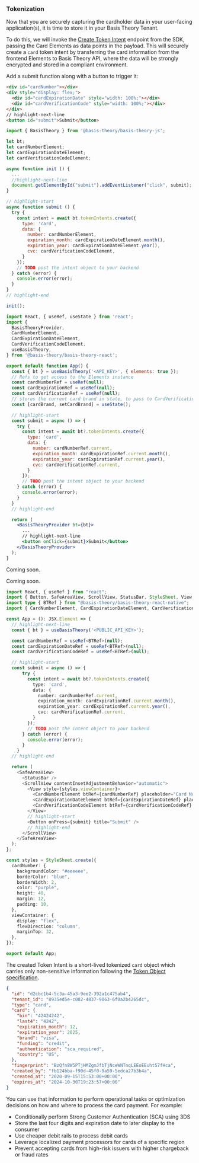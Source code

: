 
### Tokenization

Now that you are securely capturing the cardholder data in your user-facing application(s), it is time to store it in your Basis Theory Tenant.

To do this, we will invoke the [Create Token Intent](https://developers.basistheory.com/docs/api/token-intents#create-token-intent) endpoint from the SDK, passing the Card Elements as data points in the payload. This will securely create a `card` token intent by transferring the card information from the frontend Elements to Basis Theory API, where the data will be strongly encrypted and stored in a compliant environment.

Add a submit function along with a button to trigger it:

<Tabs className="bt-tabs" queryString="sdk">
  <TabItem value="javascript" label="JavaScript">

```html showLineNumbers title=index.html
<div id="cardNumber"></div>
<div style="display: flex;">
  <div id="cardExpirationDate" style="width: 100%;"></div>
  <div id="cardVerificationCode" style="width: 100%;"></div>
</div>
// highlight-next-line
<button id="submit">Submit</button>
```
```javascript showLineNumbers title=index.js
import { BasisTheory } from '@basis-theory/basis-theory-js';

let bt;
let cardNumberElement;
let cardExpirationDateElement;
let cardVerificationCodeElement;

async function init () {
  ...
  //highlight-next-line
  document.getElementById("submit").addEventListener("click", submit);
}

// highlight-start
async function submit () {
  try {
    const intent = await bt.tokenIntents.create({
      type: 'card',
      data: {
        number: cardNumberElement,
        expiration_month: cardExpirationDateElement.month(),
        expiration_year: cardExpirationDateElement.year(),
        cvc: cardVerificationCodeElement,
      }
    });
    // TODO post the intent object to your backend
  } catch (error) {
    console.error(error);
  }
}
// highlight-end

init();
```
  </TabItem>
  <TabItem value="react" label="React">

```jsx showLineNumbers title=App.jsx
import React, { useRef, useState } from 'react';
import {
  BasisTheoryProvider,
  CardNumberElement,
  CardExpirationDateElement,
  CardVerificationCodeElement,
  useBasisTheory,
} from '@basis-theory/basis-theory-react';

export default function App() {
  const { bt } = useBasisTheory('<API_KEY>', { elements: true });
  // Refs to get access to the Elements instance
  const cardNumberRef = useRef(null);
  const cardExpirationRef = useRef(null);
  const cardVerificationRef = useRef(null);
  // stores the current card brand in state, to pass to CardVerificationCodeElement
  const [cardBrand, setCardBrand] = useState();

  // highlight-start
  const submit = async () => {
    try {
      const intent = await bt?.tokenIntents.create({
        type: 'card',
        data: {
          number: cardNumberRef.current,
          expiration_month: cardExpirationRef.current.month(),
          expiration_year: cardExpirationRef.current.year(),
          cvc: cardVerificationRef.current,
        }
      });
      // TODO post the intent object to your backend
    } catch (error) {
      console.error(error);
    }
  }
  // highlight-end

  return (
    <BasisTheoryProvider bt={bt}>
      ...
      // highlight-next-line
      <button onClick={submit}>Submit</button>
    </BasisTheoryProvider>
  );
}
```
  </TabItem>
  <TabItem value="ios" label="iOS">

Coming soon.

  </TabItem>
  <TabItem value="android" label="Android">

Coming soon.

  </TabItem>
   <TabItem value="react-native" label="React Native">

```typescript showLineNumbers title=App.tsx
import React, { useRef } from "react";
import { Button, SafeAreaView, ScrollView, StatusBar, StyleSheet, View } from "react-native";
import type { BTRef } from "@basis-theory/basis-theory-react-native";
import { CardNumberElement, CardExpirationDateElement, CardVerificationCodeElement, useBasisTheory } from "@basis-theory/basis-theory-react-native";

const App = (): JSX.Element => {
  // highlight-next-line
  const { bt } = useBasisTheory('<PUBLIC_API_KEY>');

  const cardNumberRef = useRef<BTRef>(null);
  const cardExpirationDateRef = useRef<BTRef>(null);
  const cardVerificationCodeRef = useRef<BTRef>(null);

  // highlight-start
  const submit = async () => {
      try {
        const intent = await bt?.tokenIntents.create({
          type: 'card',
          data: {
            number: cardNumberRef.current,
            expiration_month: cardExpirationRef.current.month(),
            expiration_year: cardExpirationRef.current.year(),
            cvc: cardVerificationRef.current,
          }
        });
        // TODO post the intent object to your backend
      } catch (error) {
        console.error(error);
      }
    }
  // highlight-end

  return (
    <SafeAreaView>
      <StatusBar />
      <ScrollView contentInsetAdjustmentBehavior="automatic">
        <View style={styles.viewContainer}>
          <CardNumberElement btRef={cardNumberRef} placeholder="Card Number" style={styles.elements} />
          <CardExpirationDateElement btRef={cardExpirationDateRef} placeholder="Card Expiration Date" style={styles.elements} />
          <CardVerificationCodeElement btRef={cardVerificationCodeRef} placeholder="CVC" style={styles.elements} />
        </View>
        // highlight-start
        <Button onPress={submit} title="Submit" />
        // highlight-end
      </ScrollView>
    </SafeAreaView>
  );
};

const styles = StyleSheet.create({
  cardNumber: {
    backgroundColor: "#eeeeee",
    borderColor: "blue",
    borderWidth: 2,
    color: "purple",
    height: 40,
    margin: 12,
    padding: 10,
  },
  viewContainer: {
    display: "flex",
    flexDirection: "column",
    marginTop: 32,
  },
});

export default App;
```

  </TabItem>
</Tabs>

The created Token Intent is a short-lived tokenized `card` object which carries only non-sensitive information following the [Token Object specification](/docs/api/tokens/token-intents#token-intent-object).

```json showLineNumbers title=intent.json
{
  "id": "d2cbc1b4-5c3a-45a3-9ee2-392a1c475ab4",
  "tenant_id": "8935ed5e-c082-4837-9063-6f0a2b4265dc",
  "type": "card",
  "card": {
    "bin": "42424242",
    "last4": "4242",
    "expiration_month": 12,
    "expiration_year": 2025,
    "brand": "visa",
    "funding": "credit",
    "authentication": "sca_required",
    "country": "US",
  },
  "fingerprint": "BzQfn8W5PTjHMZgmJfbTjNceWNTnqLEEoEEuhtS7fHca",
  "created_by": "fb124bba-f90d-45f0-9a59-5edca27b3b4a",
  "created_at": "2020-09-15T15:53:00+00:00",
  "expires_at": "2024-10-30T19:23:57+00:00"
}
```

You can use that information to perform operational tasks or optimization decisions on how and where to process the card payment. For example:

- Conditionally perform Strong Customer Authentication (SCA) using 3DS
- Store the last four digits and expiration date to later display to the consumer
- Use cheaper debit rails to process debit cards
- Leverage localized payment processors for cards of a specific region
- Prevent accepting cards from high-risk issuers with higher chargeback or fraud rates


